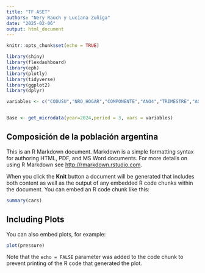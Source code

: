 ```yaml
---
title: "TF ASET"
authors: "Nery Rauch y Luciana Zuñiga"
date: "2025-02-06"
output: html_document
---
```


```r
knitr::opts_chunk$set(echo = TRUE)
```

```r
library(shiny)
library(flexdashboard)
library(eph)
library(plotly)
library(tidyverse)
library(ggplot2)
library(dplyr)

variables <- c("CODUSU","NRO_HOGAR","COMPONENTE","ANO4","TRIMESTRE","AGLOMERADO","REGION","CH04","CH06","ESTADO","CAT_OCUP","CAT_INAC","PP04C99","PP07E","PP07H","NIVEL_ED","PONDERA")


Base <- get_microdata(year=2024,period = 3, vars = variables)
```

## Composición de la población argentina

This is an R Markdown document. Markdown is a simple formatting syntax for authoring HTML, PDF, and MS Word documents. For more details on using R Markdown see <http://rmarkdown.rstudio.com>.

When you click the **Knit** button a document will be generated that includes both content as well as the output of any embedded R code chunks within the document. You can embed an R code chunk like this:

```r
summary(cars)
```

## Including Plots

You can also embed plots, for example:

```r
plot(pressure)
```

Note that the `echo = FALSE` parameter was added to the code chunk to prevent printing of the R code that generated the plot.
